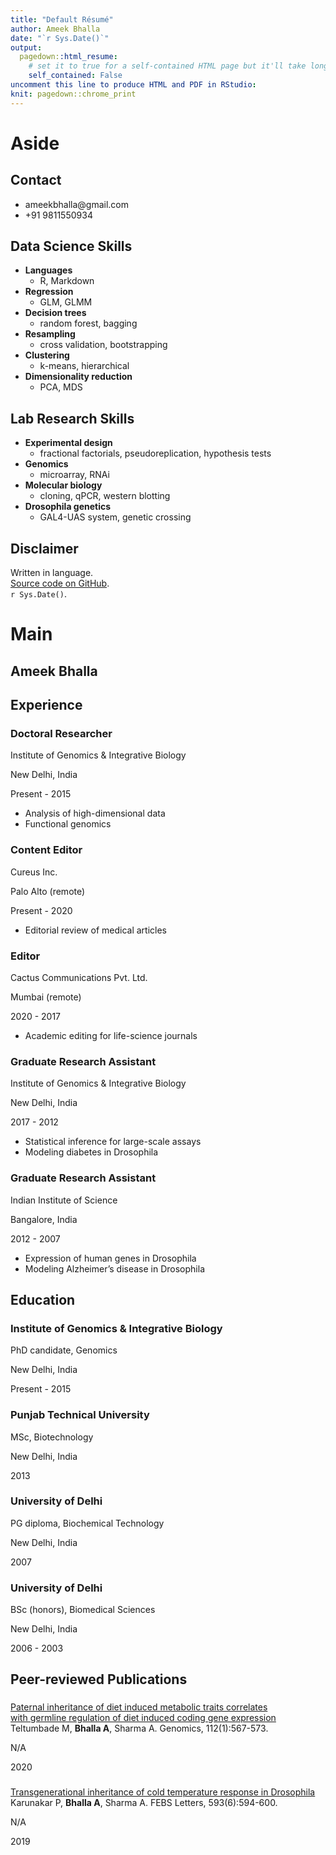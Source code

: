 ```yaml
---
title: "Default Résumé"
author: Ameek Bhalla
date: "`r Sys.Date()`"
output:
  pagedown::html_resume:
    # set it to true for a self-contained HTML page but it'll take longer to render
    self_contained: False
uncomment this line to produce HTML and PDF in RStudio:
knit: pagedown::chrome_print
---
```


Aside
================================================================================


<!-- ![Lijia Yu](https://avatars1.githubusercontent.com/u/895125?s=400&v=4){width=80%} -->


Contact {#contact}
--------------------------------------------------------------------------------

* <i class="fa fa-envelope"></i> ameekbhalla@gmail.com
<!-- * <i class="fa fa-linkedin"></i> [linkedin.com/in/ameekbhalla](https://linkedin.com/in/ameekbhalla) -->
<!-- * <i class="fa fa-github"></i> [github.com/ameekbhalla](https://github.com/ameekbhalla) -->
* <i class="fa fa-phone"></i> +91 9811550934


<!-- <i class="fa fa-laptop-code"></i> Data Science Skills -->
Data Science Skills {data-icon=laptop}
--------------------------------------------------------------------------------
<!-- | | | | -->
<!-- |-|-|-| -->
<!-- |__Languages__| R, Markdown, Bash | -->
<!-- |__Regression__| GLMM |   -->
<!-- |__Decision trees__| random forest, bagging |   -->
<!-- |__Resampling__| cross validation, bootstrap |   -->
<!-- |__Clustering__| k-means, hierarchical |   -->
<!-- |__Dimensionality reduction__| PCA, MDS |   -->

* __Languages__
  + R, Markdown
* __Regression__
  + GLM, GLMM
* __Decision trees__
  + random forest, bagging
* __Resampling__
  + cross validation, bootstrapping 
* __Clustering__
  + k-means, hierarchical
* __Dimensionality reduction__
  + PCA, MDS

<!-- <i class="fa fa-microscope"></i> Lab Research Skills -->
Lab Research Skills {data-icon=flask}
--------------------------------------------------------------------------------
<!-- | | | | -->
<!-- |-|-|-| -->
<!-- |__Experimental design__| fractional factorials, pseudoreplication, hypothesis tests | -->
<!-- |__Genomics__| microarray, RNAi | -->
<!-- |__Molecular biology__| cloning, qPCR, western blotting | -->
<!-- |__Drosophila genetics__| GAL4-UAS system, genetic crossing | -->

* __Experimental design__
  + fractional factorials, pseudoreplication, hypothesis tests
* __Genomics__
  + microarray, RNAi
* __Molecular biology__
  + cloning, qPCR, western blotting
* __Drosophila genetics__
  + GAL4-UAS system, genetic crossing

<!-- Interests {data-icon=pencil-ruler} -->
<!-- -------------------------------------------------------------------------------- -->
<!-- __Popular science__: evolutionary biology, personality psychology -->
<!-- __Philosophy__: critical rationalism -->
<!-- __Communication__: clear writing, data visualization -->


Disclaimer {#disclaimer}
--------------------------------------------------------------------------------

<!-- Résumé  -->
Written in <i class="fab fa-r-project"></i> language.  
[Source code on GitHub](https://github.com/ameekbhalla/cv).   
`r Sys.Date()`.


Main
================================================================================

Ameek Bhalla {#title}
--------------------------------------------------------------------------------

<!-- ### Currently searching for a PhD student position -->

<!-- Please note that this is a *real* resume, and I'm really looking for a PhD -->
<!-- student position at the moment. I made this resume because Yihui asked me -->
<!-- if I'd like to test the __pagedown__ package with my resume. If you are -->
<!-- interested in my background and skills, please feel free to contact me. -->


Experience {data-icon=suitcase}
--------------------------------------------------------------------------------

### Doctoral Researcher

Institute of Genomics & Integrative Biology

New Delhi, India

Present - 2015

* Analysis of high-dimensional data
* Functional genomics

### Content Editor

Cureus Inc.

Palo Alto
(remote)

Present - 2020

* Editorial review of medical articles

### Editor

Cactus Communications Pvt. Ltd.

Mumbai (remote)

2020 - 2017

* Academic editing for life-science journals


### Graduate Research Assistant

Institute of Genomics & Integrative Biology

New Delhi, India

2017 - 2012

* Statistical inference for large-scale assays
* Modeling diabetes in Drosophila

### Graduate Research Assistant

Indian Institute of Science

Bangalore, India

2012 - 2007

* Expression of human genes in Drosophila
* Modeling Alzheimer's disease in Drosophila

Education {data-icon=graduation-cap}
--------------------------------------------------------------------------------

### Institute of Genomics & Integrative Biology

PhD candidate, Genomics

New Delhi, India

Present - 2015

### Punjab Technical University

MSc, Biotechnology

New Delhi, India

2013

### University of Delhi

PG diploma, Biochemical Technology

New Delhi, India

2007

### University of Delhi

BSc (honors), Biomedical Sciences

New Delhi, India

2006 - 2003


Peer-reviewed Publications {data-icon=book}
--------------------------------------------------------------------------------

<!-- A line break was introduced in the following title to force "with" into the next line  -->

###
[Paternal inheritance of diet induced metabolic traits correlates <br /> with germline regulation of diet induced coding gene expression](https://doi.org/10.1016/j.ygeno.2019.04.008)  
Teltumbade M, __Bhalla A__, Sharma A. Genomics, 112(1):567-573.

N/A

2020



### 
[Transgenerational inheritance of cold temperature response in Drosophila](https://doi.org/10.1002/1873-3468.13343)  
Karunakar P, __Bhalla A__, Sharma A. FEBS Letters, 593(6):594-600.

N/A

2019

